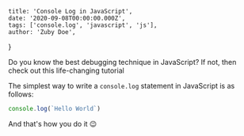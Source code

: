 	title: 'Console Log in JavaScript',
	date: '2020-09-08T00:00:00.000Z',
	tags: ['console.log', 'javascript', 'js'],
	author: 'Zuby Doe',
}

Do you know the best debugging technique in JavaScript? If not, then check out this life-changing tutorial

<!--more-->

The simplest way to write a `console.log` statement in JavaScript is as follows:

```js
console.log(`Hello World`)
```

And that's how you do it 😉
